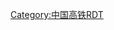 {{Routemap
|title=赣龙铁路扩能改造工程
|title-bg=#12395c
|title-color=white
|inline=<includeonly>yes</includeonly>
|map=
\CONTgq\ABZq+l\BHFq\CONTfq~~ ~~[[赣县北站|赣县北]]~~[[昌赣客运专线]]
STR~~ ~~ ~~{{rmri|l}}[[赣州西站|赣州西]]–[[南昌站 (江西)|南昌]]{{rmri|r}}
CONTgq\BHFq\kABZq2\KRZo+k3\CONTfq\\~~ ~~[[赣县站|赣县]]~~[[京九铁路|京九线]]
\kABZg+4\~~ ~~{{rmri|l}}[[常平站|常平]]–[[北京西站|北京西]]{{rmri|r}}
hKRZWae~~ ~~ ~~上跨[[平江 (河流)|平江]]
CONTgq\ABZg+r\~~ ~~ ~~[[赣龙铁路|赣龙线]][[赣州东站|赣州东]]方向
BHF~~ ~~[[于都站|于都]]
STR+l\ABZgr\
STRl\KRZo\STR+r
\WBRÜCKE1\WBRÜCKE1~~ ~~ ~~上跨[[梅江 (赣江支流)|梅江]]
LSTR+l\KRZo\STRr
LSTR\STR\
LSTRl\KRZo\LSTR+r
\STR\LSTR
\ABZg+l\LSTRr
BHF~~ ~~[[会昌北站|会昌北]]
\ABZgl\LSTR+r
\STR\LSTR
\WBRÜCKE1\WBRÜCKE1~~ ~~ ~~上跨[[绵水]]
STR+l\KRZo\STRr
STRl\ABZg+r\
BHF~~ ~~[[瑞金站|瑞金]]
LSTR+l\ABZgr\
LSTR\STR\
LSTRl\KRZo\LSTR+r
\STR\LSTR
\ABZg+l\LSTRr
BHF~~ ~~[[长汀南站|长汀南]]
\ABZgl\LSTR+r
\STR\LSTR!~lBHF~~ ~~ ~~赣龙线[[河田站 (福建省)|河田站]]
LSTR+l\KRZo\LSTRr
LSTR\STR\
LSTRl\ABZg+r\
BHF~~ ~~[[冠豸山南站|冠豸山南]]
LSTR+l\ABZgr\
LSTR\BHF\~~ ~~[[古田会址站|古田会址]]
LSTR\STR!~PORTALf\
LSTRl!~PORTALl\tKRZt\LSTR+r!~PORTALr~~ ~~ ~~[[梅花山隧道]]立体相交
\STR!~PORTALg\LSTR
LSTR+l\KRZo\LSTRr
LSTR\STR\
WBRÜCKE1\WBRÜCKE1\WASSER+r~~ ~~ ~~上跨[[九龙江]]
STRl\ABZg+r\WASSER
CONTgq\ABZg+r\WASSER~~ ~~ ~~[[漳龙铁路|漳龙线]][[龙川站 (广东)|龙川]]方向
\BHF\WASSER~~ ~~[[龙岩站|龙岩]]
STR+l\ABZgr\WASSER
WASSER+l\WBRÜCKE1\WBRÜCKE1\WASSERr\~~ ~~ ~~上跨九龙江
WASSER\STRl\KRZo\STR+r\
WASSERl\WASSERq\WBRÜCKE1\WBRÜCKE1\~~ ~~ ~~上跨九龙江
\\STR\ABZl+l\CONTfq~~ ~~ ~~漳龙线[[漳平站|漳平]]方向
\STR\BHF~~ ~~ ~~漳龙线[[龙岩东站]]
CONTgq\KRZo\STRr~~ ~~ ~~工业专用线水泥厂方向
CONTf~~ ~~ ~~[[龙漳铁路|龙漳线]][[漳州站|漳州]]方向
|bottom={{navbar|赣龙铁路扩能改造工程RDT}}
}}<noinclude>
{{rdt intro|[[赣龙铁路复线]]}}
[[Category:中国高铁RDT]]
</noinclude>